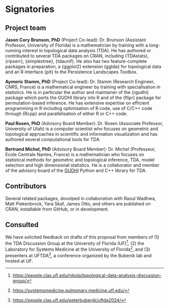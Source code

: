 # Signatories
<!-- 
This section provides the ISC with a view of the support received from the community for a proposal. Acceptance isn't predicated on popularity but community acceptance is important.  Willingness to accept outside input is also a good marker for project delivery. 

An optional section would be for R-Core signatories where changes to R are proposed.
-->

## Project team
<!-- 
Who are the people responsible for actually delivering the project if the proposal gets accepted and are already signed up and rearing to go?

Describe each member of the team (including advisors) and the skills they bring to the project.
-->

**Jason Cory Brunson, PhD**
(Project Co-lead):
Dr. Brunson (Assistant Professor, University of Florida) is a mathematician by training with a long-running interest in topological data analysis (TDA). He has authored or contributed to several TDA packages on CRAN, including {TDAstats}, {ripserr}, {simplextree}, {tdaunif}.
He also has two feature-complete packages in preparation, a {ggplot2} extension {ggtda} for topological data and an R interface {plt} to the Persistence Landscapes Toolbox.

**Aymeric Stamm, PhD**
(Project Co-lead):
Dr. Stamm (Research Engineer, CNRS, France) is a mathematical engineer by training with specialisation in statistics.
<!--
including statistical information. As a mathematician, he has been working on geometry-informed statistical inference for complex objects (functional data, network-valued data, manifold-valued data) from a theoretical point of view and contributed several real-life applications as well. As an engineer, he has authored or contributed to many packages not all related to TDA.
-->
He is in particular the author and maintainer of the {rgudhi} package which ports the GUDHI library into R and of the {flipr} package for permutation-based inference. He has extensive expertise on efficient programming in R including optimisation of R code, use of C/C++ code through {Rcpp} and parallelisation of either R or C++ code.

**Paul Rosen, PhD**
(Advisory Board Member):
Dr. Rosen (Associate Professor, University of Utah) is a computer scientist who focuses on geometric and topological approaches in scientific and information visualization and has authored several computational tools for TDA.

**Bertrand Michel, PhD**
(Advisory Board Member):
Dr. Michel (Professeur, Ecole Centrale Nantes, France) is a mathematician who focuses on statistical methods for geometric and topological inference, TDA, model selection and high dimensional statistics.
He is a collaborator and member of the advisory board of the [GUDHI](https://gudhi.inria.fr/) Python and C++ library for TDA.

## Contributors
<!-- 
Who are the people who have actively helped with this proposal but won't necessarily be on the core project team later?
-->

Several related packages, dovolped in collaboration with Raoul Wadhwa, Matt Piekenbrock, Yara Skaf, James Otto, and others are published on CRAN, installable from GitHub, or in development.
<!--Major contributors include Raoul Wadhwa (Cleveland Clinic Lerner College of Medicine, Case Western Reserve University), Matt Piekenbrock (Khoury College of Computer Sciences, Northeastern University), Yara Skaf (College of Medicine, University of Florida), and James Otto (Department of Statistical Science, Baylor University).-->

## Consulted
<!-- 
Who has been given the opportunity to provide feedback on the proposal? This should include any R Consortium & ISC members who the proposal has been discussed with.
-->

We have solicited feedback on drafts of this proposal from members of (1) the TDA Discussion Group at the University of Florida (UF)[^tda-discussion], (2) the Laboratory for Systems Medicine at the University of Florida[^lsm], and (3) presenters at UFTDA[^uftda2024], a conference organized by the Bubenik lab and hosted at UF.

[^tda-discussion]: <https://people.clas.ufl.edu/nikola/topological-data-analysis-discussion-group/>
[^lsm]: <https://systemsmedicine.pulmonary.medicine.ufl.edu/>
[^uftda2024]: <https://people.clas.ufl.edu/peterbubenik/uftda2024/>
